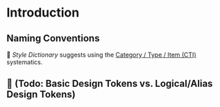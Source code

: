 
<Meta title="Design Tokens (Settings)/Introduction" />

# Introduction

## Naming Conventions

🚧 _Style Dictionary_ suggests using the [Category / Type / Item (CTI)](https://amzn.github.io/style-dictionary/#/tokens?id=category-type-item) systematics.

## 🚧 (Todo: Basic Design Tokens vs. Logical/Alias Design Tokens)

